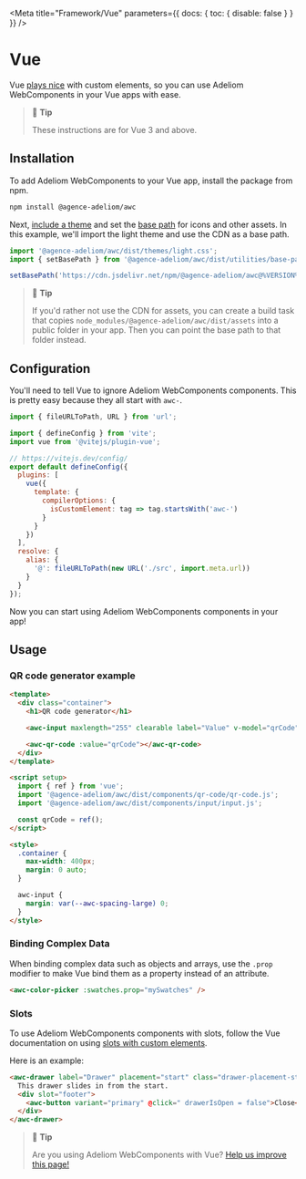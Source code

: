 
<Meta title="Framework/Vue" parameters={{ docs: { toc: { disable: false } } }} />

# Vue

Vue [plays nice](https://custom-elements-everywhere.com/#vue) with custom elements, so you can use Adeliom WebComponents in your Vue apps with ease.

> 📘 **Tip**
>
> These instructions are for Vue 3 and above.

## Installation

To add Adeliom WebComponents to your Vue app, install the package from npm.

```bash
npm install @agence-adeliom/awc
```

Next, [include a theme](?path=/docs/getting-started-themes--docs) and set the [base path](?path=/docs/getting-started-installation--docs#setting-the-base-path) for icons and other assets. In this example, we'll import the light theme and use the CDN as a base path.

```jsx
import '@agence-adeliom/awc/dist/themes/light.css';
import { setBasePath } from '@agence-adeliom/awc/dist/utilities/base-path';

setBasePath('https://cdn.jsdelivr.net/npm/@agence-adeliom/awc@%VERSION%/%CDNDIR%/');
```

> 📘 **Tip**
>
> If you'd rather not use the CDN for assets, you can create a build task that copies `node_modules/@agence-adeliom/awc/dist/assets` into a public folder in your app. Then you can point the base path to that folder instead.

## Configuration

You'll need to tell Vue to ignore Adeliom WebComponents components. This is pretty easy because they all start with `awc-`.

```js
import { fileURLToPath, URL } from 'url';

import { defineConfig } from 'vite';
import vue from '@vitejs/plugin-vue';

// https://vitejs.dev/config/
export default defineConfig({
  plugins: [
    vue({
      template: {
        compilerOptions: {
          isCustomElement: tag => tag.startsWith('awc-')
        }
      }
    })
  ],
  resolve: {
    alias: {
      '@': fileURLToPath(new URL('./src', import.meta.url))
    }
  }
});
```

Now you can start using Adeliom WebComponents components in your app!

## Usage

### QR code generator example

```html
<template>
  <div class="container">
    <h1>QR code generator</h1>

    <awc-input maxlength="255" clearable label="Value" v-model="qrCode"></awc-input>

    <awc-qr-code :value="qrCode"></awc-qr-code>
  </div>
</template>

<script setup>
  import { ref } from 'vue';
  import '@agence-adeliom/awc/dist/components/qr-code/qr-code.js';
  import '@agence-adeliom/awc/dist/components/input/input.js';

  const qrCode = ref();
</script>

<style>
  .container {
    max-width: 400px;
    margin: 0 auto;
  }

  awc-input {
    margin: var(--awc-spacing-large) 0;
  }
</style>
```

### Binding Complex Data

When binding complex data such as objects and arrays, use the `.prop` modifier to make Vue bind them as a property instead of an attribute.

```html
<awc-color-picker :swatches.prop="mySwatches" />
```

### Slots

To use Adeliom WebComponents components with slots, follow the Vue documentation on using [slots with custom elements](https://vuejs.org/guide/extras/web-components.html#building-custom-elements-with-vue).

Here is an example:

```html
<awc-drawer label="Drawer" placement="start" class="drawer-placement-start" :open="drawerIsOpen">
  This drawer slides in from the start.
  <div slot="footer">
    <awc-button variant="primary" @click=" drawerIsOpen = false">Close</awc-button>
  </div>
</awc-drawer>
```

> 📘 **Tip**
>
> Are you using Adeliom WebComponents with Vue? [Help us improve this page!](https://github.com/agence-adeliom/awc/blob/main/docs/frameworks/vue.md)
